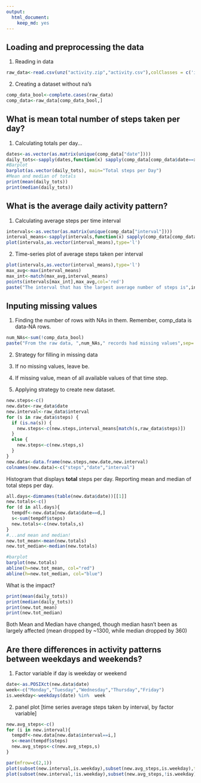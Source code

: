 ```yaml
---
output:
  html_document:
    keep_md: yes
---
```

## Loading and preprocessing the data
1. Reading in data
```r
raw_data<-read.csv(unz("activity.zip","activity.csv"),colClasses = c('integer','character','integer'))
```
2. Creating a dataset without na's
```r
comp_data_bool<-complete.cases(raw_data)
comp_data<-raw_data[comp_data_bool,]
``` 

## What is mean total number of steps taken per day?
1. Calculating totals per day...
```r
dates<-as.vector(as.matrix(unique(comp_data["date"])))
daily_tots<-sapply(dates,function(x) sapply(comp_data[comp_data$date==x,]["steps"],sum))
#Barplot
barplot(as.vector(daily_tots), main="Total steps per Day")
#Mean and median of totals
print(mean(daily_tots))
print(median(daily_tots))
```

## What is the average daily activity pattern?
1. Calculating average steps per time interval
```r
intervals<-as.vector(as.matrix(unique(comp_data["interval"])))
interval_means<-sapply(intervals,function(x) sapply(comp_data[comp_data$interval==x,]["steps"],mean))
plot(intervals,as.vector(interval_means),type='l')
```
2. Time-series plot of average steps taken per interval
```r
plot(intervals,as.vector(interval_means),type='l')
max_avg<-max(interval_means)
max_int<-match(max_avg,interval_means)
points(intervals[max_int],max_avg,col='red')
paste("The interval that has the largest average number of steps is",intervals[max_int],"and is indicated by the red dot at",max_avg,sep=' ')
```
## Inputing missing values
1. Finding the number of rows with NAs in them. Remember, comp_data is data-NA rows.
```r
num_NAs<-sum(!comp_data_bool)
paste("From the raw data, ",num_NAs," records had missing values",sep='')
```
2. Strategy for filling in missing data  
  1. If no missing values, leave be.  
  2. If missing value, mean of all available values of that time step.  

3. Applying strategy to create new dataset.
```r
new.steps<-c()
new.date<-raw_data$date
new.interval<-raw_data$interval
for (s in raw_data$steps) {
  if (is.na(s)) {
    new.steps<-c(new.steps,interval_means[match(s,raw_data$steps)])
  }
  else {
    new.steps<-c(new.steps,s)
  }
}
new.data<-data.frame(new.steps,new.date,new.interval)
colnames(new.data)<-c("steps","date","interval")
```

Histogram that displays **total** steps per day. Reporting mean and median of total steps per day.
```r
all.days<-dimnames(table(new.data$date))[[1]]
new.totals<-c()
for (d in all.days){
  tempdf<-new.data[new.data$date==d,]
  s<-sum(tempdf$steps)
  new.totals<-c(new.totals,s)
}
#...and mean and median!
new.tot_mean<-mean(new.totals)
new.tot_median<-median(new.totals)

#barplot
barplot(new.totals)
abline(h=new.tot_mean, col="red")
abline(h=new.tot_median, col="blue")
```

What is the impact?
```r
print(mean(daily_tots))
print(median(daily_tots))
print(new.tot_mean)
print(new.tot_median)
```
Both Mean and Median have changed, though median hasn't been as largely affected (mean dropped by ~1300, while median dropped by 360)

## Are there differences in activity patterns between weekdays and weekends?
1. Factor variable if day is weekday or weekend
```r
date<-as.POSIXct(new.data$date)
week<-c("Monday","Tuesday","Wednesday","Thursday","Friday")
is.weekday<-weekdays(date) %in%  week
```
2. panel plot [time series average steps taken by interval, by factor variable]
```r
new.avg_steps<-c()
for (i in new.interval){
  tempdf<-new.data[new.data$interval==i,]
  s<-mean(tempdf$steps)
  new.avg_steps<-c(new.avg_steps,s)
}

par(mfrow=c(2,1))
plot(subset(new.interval,is.weekday),subset(new.avg_steps,is.weekday),type='l',xlab="Weekday",ylab="Avg. steps taken")
plot(subset(new.interval,!is.weekday),subset(new.avg_steps,!is.weekday),type='l', xlab="Weekend",ylab="Avg. steps taken")
```
